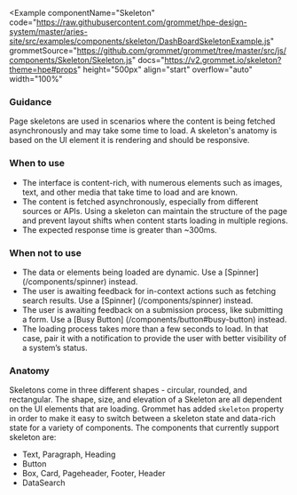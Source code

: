 
<Example
  componentName="Skeleton"
  code="https://raw.githubusercontent.com/grommet/hpe-design-system/master/aries-site/src/examples/components/skeleton/DashBoardSkeletonExample.js"
  grommetSource="https://github.com/grommet/grommet/tree/master/src/js/components/Skeleton/Skeleton.js"
  docs="https://v2.grommet.io/skeleton?theme=hpe#props"
  height="500px"
  align="start"
  overflow="auto"
  width="100%"
>
  <DashBoardSkeletonExample />
</Example>

### Guidance
Page skeletons are used in scenarios where the content is being fetched asynchronously and may take some time to load. A skeleton's anatomy is based on the UI element it is rendering and should be responsive.

### When to use
- The interface is content-rich, with numerous elements such as images, text, and other media that take time to load and are known.
- The content is fetched asynchronously, especially from different sources or APIs. Using a skeleton can maintain the structure of the page and prevent layout shifts when content starts loading in multiple regions.
- The expected response time is greater than ~300ms.

### When not to use
- The data or elements being loaded are dynamic. Use a [Spinner] (/components/spinner) instead.
- The user is awaiting feedback for in-context actions such as fetching search results. Use a [Spinner] (/components/spinner) instead.
- The user is awaiting feedback on a submission process, like submitting a form. Use a [Busy Button] (/components/button#busy-button) instead. 
- The loading process takes more than a few seconds to load. In that case, pair it with a notification to provide the user with better visibility of a system’s status.

### Anatomy

<Example plain>
  <SkeletonAnatomy />
</Example>


Skeletons come in three different shapes - circular, rounded, and rectangular. The shape, size, and elevation of a Skeleton are all dependent on the UI elements that are loading. 
Grommet has added `skeleton` property in order to make it easy to switch between a skeleton state and data-rich state for a variety of components.
The components that currently support skeleton are:
- Text, Paragraph, Heading
- Button
- Box, Card, Pageheader, Footer, Header
- DataSearch
